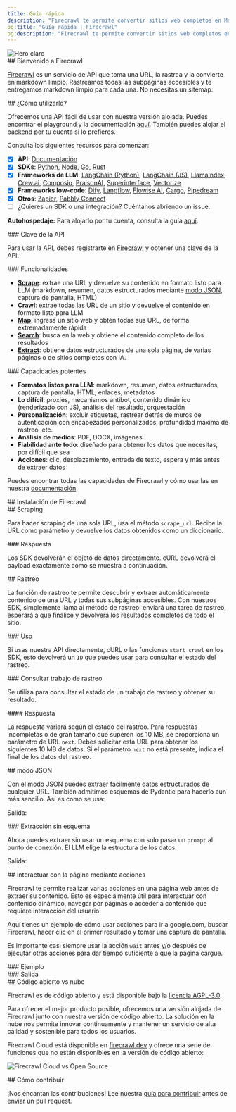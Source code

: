 ```yaml
---
title: Guía rápida
description: "Firecrawl te permite convertir sitios web completos en Markdown listo para LLM"
og:title: "Guía rápida | Firecrawl"
og:description: "Firecrawl te permite convertir sitios web completos en Markdown listo para LLM"
---
```



<img className="block" src="/images/turn-websites-into-llm-ready-data--firecrawl.png" alt="Hero claro" />

<div id="welcome-to-firecrawl">
  ## Bienvenido a Firecrawl
</div>

[Firecrawl](https://firecrawl.dev?ref=github) es un servicio de API que toma una URL, la rastrea y la convierte en markdown limpio. Rastreamos todas las subpáginas accesibles y te entregamos markdown limpio para cada una. No necesitas un sitemap.

<div id="how-to-use-it">
  ## ¿Cómo utilizarlo?
</div>

Ofrecemos una API fácil de usar con nuestra versión alojada. Puedes encontrar el playground y la documentación [aquí](https://firecrawl.dev/playground). También puedes alojar el backend por tu cuenta si lo prefieres.

Consulta los siguientes recursos para comenzar:

* [x] **API**: [Documentación](https://docs.firecrawl.dev/api-reference/introduction)
* [x] **SDKs**: [Python](https://docs.firecrawl.dev/sdks/python), [Node](https://docs.firecrawl.dev/sdks/node), [Go](https://docs.firecrawl.dev/sdks/go), [Rust](https://docs.firecrawl.dev/sdks/rust)
* [x] **Frameworks de LLM**: [LangChain (Python)](https://python.langchain.com/docs/integrations/document_loaders/firecrawl/), [LangChain (JS)](https://js.langchain.com/docs/integrations/document_loaders/web_loaders/firecrawl), [LlamaIndex](https://docs.llamaindex.ai/en/latest/examples/data_connectors/WebPageDemo/#using-firecrawl-reader), [Crew.ai](https://docs.crewai.com/), [Composio](https://composio.dev/tools/firecrawl/all), [PraisonAI](https://docs.praison.ai/firecrawl/), [Superinterface](https://superinterface.ai/docs/assistants/functions/firecrawl), [Vectorize](https://docs.vectorize.io/integrations/source-connectors/firecrawl)
* [x] **Frameworks low-code**: [Dify](https://dify.ai/blog/dify-ai-blog-integrated-with-firecrawl), [Langflow](https://docs.langflow.org/), [Flowise AI](https://docs.flowiseai.com/integrations/langchain/document-loaders/firecrawl), [Cargo](https://docs.getcargo.io/integration/firecrawl), [Pipedream](https://pipedream.com/apps/firecrawl/)
* [x] **Otros**: [Zapier](https://zapier.com/apps/firecrawl/integrations), [Pabbly Connect](https://www.pabbly.com/connect/integrations/firecrawl/)
* [ ] ¿Quieres un SDK o una integración? Cuéntanos abriendo un issue.

**Autohospedaje:** Para alojarlo por tu cuenta, consulta la guía [aquí](/es/contributing/self-host).

<div id="api-key">
  ### Clave de la API
</div>

Para usar la API, debes registrarte en [Firecrawl](https://firecrawl.dev) y obtener una clave de la API.

<div id="features">
  ### Funcionalidades
</div>

* [**Scrape**](#scraping): extrae una URL y devuelve su contenido en formato listo para LLM (markdown, resumen, datos estructurados mediante [modo JSON](#json-mode), captura de pantalla, HTML)
* [**Crawl**](#crawling): extrae todas las URL de un sitio y devuelve el contenido en formato listo para LLM
* [**Map**](/es/features/map): ingresa un sitio web y obtén todas sus URL, de forma extremadamente rápida
* [**Search**](/es/features/search): busca en la web y obtiene el contenido completo de los resultados
* [**Extract**](/es/features/extract): obtiene datos estructurados de una sola página, de varias páginas o de sitios completos con IA.

<div id="powerful-capabilities">
  ### Capacidades potentes
</div>

* **Formatos listos para LLM**: markdown, resumen, datos estructurados, captura de pantalla, HTML, enlaces, metadatos
* **Lo difícil**: proxies, mecanismos antibot, contenido dinámico (renderizado con JS), análisis del resultado, orquestación
* **Personalización**: excluir etiquetas, rastrear detrás de muros de autenticación con encabezados personalizados, profundidad máxima de rastreo, etc.
* **Análisis de medios**: PDF, DOCX, imágenes
* **Fiabilidad ante todo**: diseñado para obtener los datos que necesitas, por difícil que sea
* **Acciones**: clic, desplazamiento, entrada de texto, espera y más antes de extraer datos

Puedes encontrar todas las capacidades de Firecrawl y cómo usarlas en nuestra [documentación](https://docs.firecrawl.dev/api-reference/v2-introduction)

<div id="installing-firecrawl">
  ## Instalación de Firecrawl
</div>

<CodeGroup>
  <InstallationPython />

  <InstallationNode />

  <InstallationGo />

  <InstallationRust />
</CodeGroup>

<div id="scraping">
  ## Scraping
</div>

Para hacer scraping de una sola URL, usa el método `scrape_url`. Recibe la URL como parámetro y devuelve los datos obtenidos como un diccionario.

<CodeGroup>
  <ScrapePython />

  <ScrapeNode />

  <ScrapeGo />

  <ScrapeRust />

  <ScrapeCURL />
</CodeGroup>

<div id="response">
  ### Respuesta
</div>

Los SDK devolverán el objeto de datos directamente. cURL devolverá el payload exactamente como se muestra a continuación.

<ScrapeResponse />

<div id="crawling">
  ## Rastreo
</div>

La función de rastreo te permite descubrir y extraer automáticamente contenido de una URL y todas sus subpáginas accesibles. Con nuestros SDK, simplemente llama al método de rastreo: enviará una tarea de rastreo, esperará a que finalice y devolverá los resultados completos de todo el sitio.

<div id="usage">
  ### Uso
</div>

<CodeGroup>
  <CrawlPython />

  <CrawlNode />

  <CrawlGo />

  <CrawlRust />

  <CrawlCURL />
</CodeGroup>

Si usas nuestra API directamente, cURL o las funciones `start crawl` en los SDK, esto devolverá un `ID` que puedes usar para consultar el estado del rastreo.

<CrawlAsyncOutput />

<div id="check-crawl-job">
  ### Consultar trabajo de rastreo
</div>

Se utiliza para consultar el estado de un trabajo de rastreo y obtener su resultado.

<CodeGroup>
  <CheckCrawlJobPython />

  <CheckCrawlJobNode />

  <CheckCrawlJobGo />

  <CheckCrawlJobRust />

  <CheckCrawlJobCURL />
</CodeGroup>

<div id="response">
  #### Respuesta
</div>

La respuesta variará según el estado del rastreo. Para respuestas incompletas o de gran tamaño que superen los 10 MB, se proporciona un parámetro de URL `next`. Debes solicitar esta URL para obtener los siguientes 10 MB de datos. Si el parámetro `next` no está presente, indica el final de los datos del rastreo.

<CodeGroup>
  <CheckCrawlJobOutputScraping />

  <CheckCrawlJobOutputCompleted />
</CodeGroup>

<div id="json-mode">
  ## modo JSON
</div>

Con el modo JSON puedes extraer fácilmente datos estructurados de cualquier URL. También admitimos esquemas de Pydantic para hacerlo aún más sencillo. Así es como se usa:

<CodeGroup>
  <ExtractPython />

  <ExtractNode />

  <ExtractCURL />
</CodeGroup>

Salida:

<ExtractOutput />

<div id="extracting-without-schema">
  ### Extracción sin esquema
</div>

Ahora puedes extraer sin usar un esquema con solo pasar un `prompt` al punto de conexión. El LLM elige la estructura de los datos.

<CodeGroup>
  <ExtractNoSchemaCURL />
</CodeGroup>

Salida:

<ExtractNoSchemaOutput />

<div id="interacting-with-the-page-with-actions">
  ## Interactuar con la página mediante acciones
</div>

Firecrawl te permite realizar varias acciones en una página web antes de extraer su contenido. Esto es especialmente útil para interactuar con contenido dinámico, navegar por páginas o acceder a contenido que requiere interacción del usuario.

Aquí tienes un ejemplo de cómo usar acciones para ir a google.com, buscar Firecrawl, hacer clic en el primer resultado y tomar una captura de pantalla.

Es importante casi siempre usar la acción `wait` antes y/o después de ejecutar otras acciones para dar tiempo suficiente a que la página cargue.

<div id="example">
  ### Ejemplo
</div>

<CodeGroup>
  <ScrapeActionsPython />

  <ScrapeActionsNode />

  <ScrapeActionsCURL />
</CodeGroup>

<div id="output">
  ### Salida
</div>

<CodeGroup>
  <ScrapeActionsOutput />
</CodeGroup>

<div id="open-source-vs-cloud">
  ## Código abierto vs nube
</div>

Firecrawl es de código abierto y está disponible bajo la [licencia AGPL-3.0](https://github.com/mendableai/firecrawl/blob/main/LICENSE).

Para ofrecer el mejor producto posible, ofrecemos una versión alojada de Firecrawl junto con nuestra versión de código abierto. La solución en la nube nos permite innovar continuamente y mantener un servicio de alta calidad y sostenible para todos los usuarios.

Firecrawl Cloud está disponible en [firecrawl.dev](https://firecrawl.dev) y ofrece una serie de funciones que no están disponibles en la versión de código abierto:

![Firecrawl Cloud vs Open Source](./images/open-source-cloud.png)

<div id="contributing">
  ## Cómo contribuir
</div>

¡Nos encantan las contribuciones! Lee nuestra [guía para contribuir](https://github.com/mendableai/firecrawl/blob/main/CONTRIBUTING.md) antes de enviar un pull request.